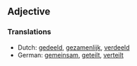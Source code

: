 ==Adjective==
===Translations===
*Dutch: [[gedeeld]], [[gezamenlijk]], [[verdeeld]]
*German: [[gemeinsam]], [[geteilt]], [[verteilt]]